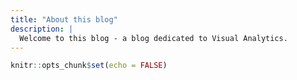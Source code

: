 ```yaml
---
title: "About this blog"
description: |
  Welcome to this blog - a blog dedicated to Visual Analytics. 
---
```


```r
knitr::opts_chunk$set(echo = FALSE)
```
